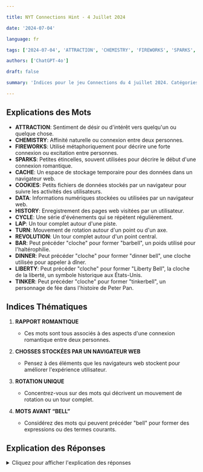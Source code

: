 ```yaml
---

title: NYT Connections Hint - 4 Juillet 2024

date: '2024-07-04'

language: fr

tags: ['2024-07-04', 'ATTRACTION', 'CHEMISTRY', 'FIREWORKS', 'SPARKS', 'CACHE', 'COOKIES', 'DATA', 'HISTORY', 'CYCLE', 'LAP', 'TURN', 'REVOLUTION', 'BAR', 'DINNER', 'LIBERTY', 'TINKER']

authors: ['ChatGPT-4o']

draft: false

summary: 'Indices pour le jeu Connections du 4 juillet 2024. Catégories incluses: RAPPORT ROMANTIQUE et ROTATION UNIQUE...'

---
```


## Explications des Mots

- **ATTRACTION**: Sentiment de désir ou d'intérêt vers quelqu'un ou quelque chose.
- **CHEMISTRY**: Affinité naturelle ou connexion entre deux personnes.
- **FIREWORKS**: Utilisé métaphoriquement pour décrire une forte connexion ou excitation entre personnes.
- **SPARKS**: Petites étincelles, souvent utilisées pour décrire le début d'une connexion romantique.
- **CACHE**: Un espace de stockage temporaire pour des données dans un navigateur web.
- **COOKIES**: Petits fichiers de données stockés par un navigateur pour suivre les activités des utilisateurs.
- **DATA**: Informations numériques stockées ou utilisées par un navigateur web.
- **HISTORY**: Enregistrement des pages web visitées par un utilisateur.
- **CYCLE**: Une série d'événements qui se répètent régulièrement.
- **LAP**: Un tour complet autour d'une piste.
- **TURN**: Mouvement de rotation autour d'un point ou d'un axe.
- **REVOLUTION**: Un tour complet autour d'un point central.
- **BAR**: Peut précéder "cloche" pour former "barbell", un poids utilisé pour l'haltérophilie.
- **DINNER**: Peut précéder "cloche" pour former "dinner bell", une cloche utilisée pour appeler à dîner.
- **LIBERTY**: Peut précéder "cloche" pour former "Liberty Bell", la cloche de la liberté, un symbole historique aux États-Unis.
- **TINKER**: Peut précéder "cloche" pour former "tinkerbell", un personnage de fée dans l'histoire de Peter Pan.

## Indices Thématiques

1. **RAPPORT ROMANTIQUE**
   - Ces mots sont tous associés à des aspects d'une connexion romantique entre deux personnes.

2. **CHOSSES STOCKÉES PAR UN NAVIGATEUR WEB**
   - Pensez à des éléments que les navigateurs web stockent pour améliorer l'expérience utilisateur.

3. **ROTATION UNIQUE**
   - Concentrez-vous sur des mots qui décrivent un mouvement de rotation ou un tour complet.

4. **MOTS AVANT “BELL”**
   - Considérez des mots qui peuvent précéder "bell" pour former des expressions ou des termes courants.

## Explication des Réponses

<details>
  <summary>Cliquez pour afficher l'explication des réponses</summary>

- **RAPPORT ROMANTIQUE**: ATTRACTION, CHEMISTRY, FIREWORKS, SPARKS
  - Ces mots sont tous liés à une connexion ou une relation romantique entre deux personnes.

- **CHOSSES STOCKÉES PAR UN NAVIGATEUR WEB**: CACHE, COOKIES, DATA, HISTORY
  - Ces termes sont associés aux éléments que les navigateurs web conservent pour suivre et améliorer l'utilisation.

- **ROTATION UNIQUE**: CYCLE, LAP, TURN, REVOLUTION
  - Ces mots décrivent tous une rotation complète ou un tour autour d'un point.

- **MOTS AVANT “BELL”**: BAR, DINNER, LIBERTY, TINKER
  - Ces mots peuvent tous être utilisés avant "bell" pour créer des termes composés courants.

</details>